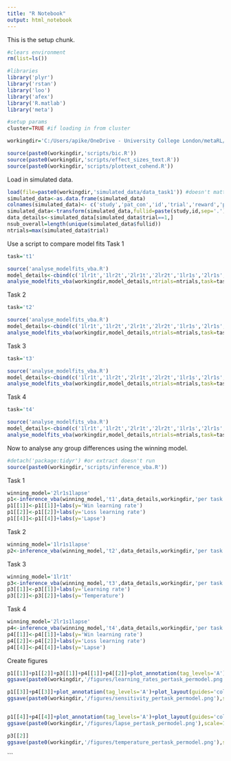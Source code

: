 ```yaml
---
title: "R Notebook"
output: html_notebook
---
```


This is the setup chunk.

```r
#clears environment
rm(list=ls())

#libraries
library('plyr')
library('rstan')
library('loo')
library('afex')
library('R.matlab')
library('meta')

#setup params
cluster=TRUE #if loading in from cluster

workingdir='C:/Users/apike/OneDrive - University College London/metaRL/'

source(paste0(workingdir,'scripts/bic.R'))
source(paste0(workingdir,'scripts/effect_sizes_text.R'))
source(paste0(workingdir,'scripts/plottext_cohend.R'))

```

Load in simulated data.
```r
load(file=paste0(workingdir,'simulated_data/data_task1')) #doesn't matter which one as you dont' use choices
simulated_data<-as.data.frame(simulated_data)
colnames(simulated_data)<- c('study','pat_con','id','trial','reward','pun','choices')
simulated_data<-transform(simulated_data,fullid=paste(study,id,sep='.'))
data_details<-simulated_data[simulated_data$trial==1,]
nsub_overall=length(unique(simulated_data$fullid))
ntrials=max(simulated_data$trial)

```

Use a script to compare model fits
Task 1
```r
task='t1'

source('analyse_modelfits_vba.R')
model_details<-cbind(c('1lr1t','1lr2t','2lr1t','2lr2t','1lr1s','2lr1s','1lr2s','2lr2s','1lr1s1lapse','1lr2s1lapse','2lr1s1lapse','2lr2s1lapse'),c(2,3,3,4,2,3,3,4,3,4,4,5))
analyse_modelfits_vba(workingdir,model_details,ntrials=ntrials,task=task)
```
Task 2
```r

task='t2'

source('analyse_modelfits_vba.R')
model_details<-cbind(c('1lr1t','1lr2t','2lr1t','2lr2t','1lr1s','2lr1s','1lr2s','2lr2s','1lr1s1lapse','1lr2s1lapse','2lr1s1lapse','2lr2s1lapse'),c(2,3,3,4,2,3,3,4,3,4,4,5))
analyse_modelfits_vba(workingdir,model_details,ntrials=ntrials,task=task)

```
Task 3
```r
task='t3'

source('analyse_modelfits_vba.R')
model_details<-cbind(c('1lr1t','1lr2t','2lr1t','2lr2t','1lr1s','2lr1s','1lr2s','2lr2s','1lr1s1lapse','1lr2s1lapse','2lr1s1lapse','2lr2s1lapse'),c(2,3,3,4,2,3,3,4,3,4,4,5))
analyse_modelfits_vba(workingdir,model_details,ntrials=ntrials,task=task)

```
Task 4
```r

task='t4'

source('analyse_modelfits_vba.R')
model_details<-cbind(c('1lr1t','1lr2t','2lr1t','2lr2t','1lr1s','2lr1s','1lr2s','2lr2s','1lr1s1lapse','1lr2s1lapse','2lr1s1lapse','2lr2s1lapse','1lr1s1lapse1bias','1lr1s1lapse2bias','1lr1s1lapse3bias','2lr2s1lapse1bias','2lr2s1lapse2bias','2lr2s1lapse3bias'),c(2,3,3,4,2,3,3,4,3,4,4,5,4,5,6,6,7,8))
analyse_modelfits_vba(workingdir,model_details,ntrials=ntrials,task=task)

```

Now to analyse any group differences using the winning model.

```r
#detach('package:tidyr') #or extract doesn't run
source(paste0(workingdir,'scripts/inference_vba.R'))
```
Task 1
```r

winning_model='2lr1s1lapse'
p1<-inference_vba(winning_model,'t1',data_details,workingdir,'per task per model')
p1[[1]]<-p1[[1]]+labs(y='Win learning rate')
p1[[2]]<-p1[[2]]+labs(y='Loss learning rate')
p1[[4]]<-p1[[4]]+labs(y='Lapse')
```
Task 2
```r

winning_model='1lr1s1lapse'
p2<-inference_vba(winning_model,'t2',data_details,workingdir,'per task per model')

```
Task 3
```r
winning_model='1lr1t'
p3<-inference_vba(winning_model,'t3',data_details,workingdir,'per task per model')
p3[[1]]<-p3[[1]]+labs(y='Learning rate')
p3[[2]]<-p3[[2]]+labs(y='Temperature')
```
Task 4
```r
winning_model='2lr1s1lapse'
p4<-inference_vba(winning_model,'t4',data_details,workingdir,'per task per model')
p4[[1]]<-p4[[1]]+labs(y='Win learning rate')
p4[[2]]<-p4[[2]]+labs(y='Loss learning rate')
p4[[4]]<-p4[[4]]+labs(y='Lapse')

```

Create figures

```r
p1[[1]]+p1[[2]]+p3[[1]]+p4[[1]]+p4[[2]]+plot_annotation(tag_levels='A')+plot_layout(guides='collect') & scale_y_continuous(breaks=c(seq(0,1,0.2)))
ggsave(paste0(workingdir,'/figures/learning_rates_pertask_permodel.png'),scale=1,width=10,height=10)

p1[[3]]+p4[[3]]+plot_annotation(tag_levels='A')+plot_layout(guides='collect')
ggsave(paste0(workingdir,'/figures/sensitivity_pertask_permodel.png'),scale=1,width=10,height=5)


p1[[4]]+p4[[4]]+plot_annotation(tag_levels='A')+plot_layout(guides='collect') 
ggsave(paste0(workingdir,'/figures/lapse_pertask_permodel.png'),scale=1,width=10,height=5)

p3[[2]]
ggsave(paste0(workingdir,'/figures/temperature_pertask_permodel.png'),scale=1,width=5,height=5)
```
```

